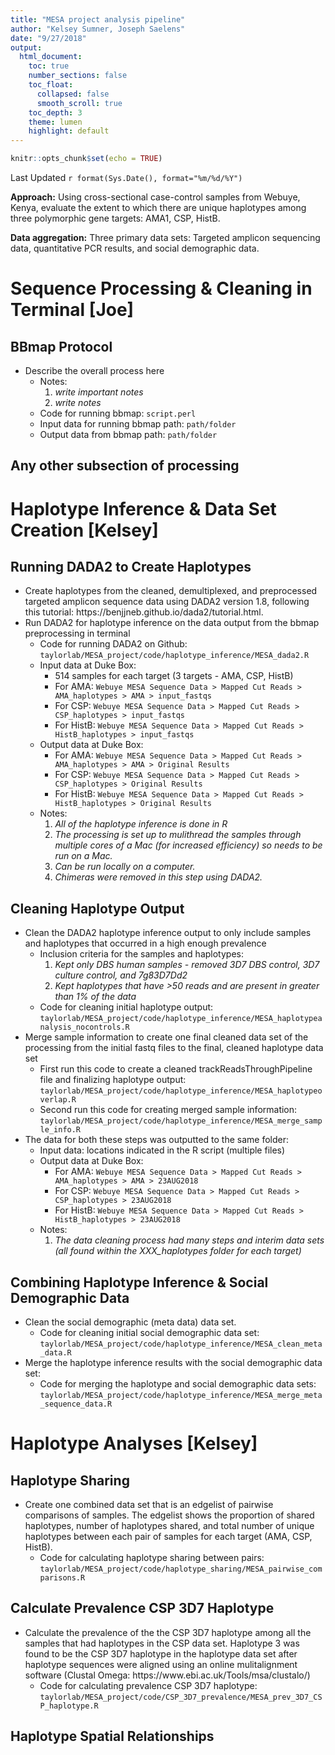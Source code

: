 ```yaml
---
title: "MESA project analysis pipeline"
author: "Kelsey Sumner, Joseph Saelens"
date: "9/27/2018"
output: 
  html_document:
    toc: true
    number_sections: false
    toc_float:
      collapsed: false
      smooth_scroll: true
    toc_depth: 3
    theme: lumen
    highlight: default
---
```


```r
knitr::opts_chunk$set(echo = TRUE)
```

Last Updated `r format(Sys.Date(), format="%m/%d/%Y")`


**Approach:** Using cross-sectional case-control samples from Webuye, Kenya, evaluate the extent to which there are unique haplotypes among three polymorphic gene targets: AMA1, CSP, HistB.

**Data aggregation:** Three primary data sets: Targeted amplicon sequencing data, quantitative PCR results, and social demographic data.


# **Sequence Processing & Cleaning in Terminal [Joe]**

## BBmap Protocol 
* Describe the overall process here
    + Notes: 
        1. *write important notes*
        2. *write notes*
    + Code for running bbmap: `script.perl`
    + Input data for running bbmap path: `path/folder`
    + Output data from bbmap path: `path/folder`
    
## Any other subsection of processing


# **Haplotype Inference & Data Set Creation [Kelsey]**

## Running DADA2 to Create Haplotypes
* Create haplotypes from the cleaned, demultiplexed, and preprocessed targeted amplicon sequence data using DADA2 version 1.8, following this tutorial: https://benjjneb.github.io/dada2/tutorial.html.
* Run DADA2 for haplotype inference on the data output from the bbmap preprocessing in terminal
    + Code for running DADA2 on Github: `taylorlab/MESA_project/code/haplotype_inference/MESA_dada2.R`
    + Input data at Duke Box: 
        - 514 samples for each target (3 targets - AMA, CSP, HistB)
        - For AMA: `Webuye MESA Sequence Data > Mapped Cut Reads > AMA_haplotypes > AMA > input_fastqs`
        - For CSP: `Webuye MESA Sequence Data > Mapped Cut Reads > CSP_haplotypes > input_fastqs`
        - For HistB: `Webuye MESA Sequence Data > Mapped Cut Reads > HistB_haplotypes > input_fastqs`
    + Output data at Duke Box: 
        - For AMA: `Webuye MESA Sequence Data > Mapped Cut Reads > AMA_haplotypes > AMA > Original Results`
        - For CSP: `Webuye MESA Sequence Data > Mapped Cut Reads > CSP_haplotypes > Original Results`
        - For HistB: `Webuye MESA Sequence Data > Mapped Cut Reads > HistB_haplotypes > Original Results`
    + Notes: 
        1. *All of the haplotype inference is done in R*
        2. *The processing is set up to mulithread the samples through multiple cores of a Mac (for increased efficiency) so needs to be run on a Mac.*
        3. *Can be run locally on a computer.*
        4. *Chimeras were removed in this step using DADA2.*

## Cleaning Haplotype Output
* Clean the DADA2 haplotype inference output to only include samples and haplotypes that occurred in a high enough prevalence
    + Inclusion criteria for the samples and haplotypes: 
        1. *Kept only DBS human samples - removed 3D7 DBS control, 3D7 culture control, and 7g83D7Dd2*
        2. *Kept haplotypes that have >50 reads and are present in greater than 1% of the data*
    + Code for cleaning initial haplotype output: `taylorlab/MESA_project/code/haplotype_inference/MESA_haplotypeanalysis_nocontrols.R`
* Merge sample information to create one final cleaned data set of the processing from the initial fastq files to the final, cleaned haplotype data set
    + First run this code to create a cleaned trackReadsThroughPipeline file and finalizing haplotype output: `taylorlab/MESA_project/code/haplotype_inference/MESA_haplotypeoverlap.R`
    + Second run this code for creating merged sample information: `taylorlab/MESA_project/code/haplotype_inference/MESA_merge_sample_info.R`
* The data for both these steps was outputted to the same folder:
    + Input data: locations indicated in the R script (multiple files)
    + Output data at Duke Box: 
        - For AMA: `Webuye MESA Sequence Data > Mapped Cut Reads > AMA_haplotypes > AMA > 23AUG2018`
        - For CSP: `Webuye MESA Sequence Data > Mapped Cut Reads > CSP_haplotypes > 23AUG2018`
        - For HistB: `Webuye MESA Sequence Data > Mapped Cut Reads > HistB_haplotypes > 23AUG2018`
    + Notes: 
        1. *The data cleaning process had many steps and interim data sets (all found within the XXX_haplotypes folder for each target)*

## Combining Haplotype Inference & Social Demographic Data
* Clean the social demographic (meta data) data set. 
    + Code for cleaning initial social demographic data set: `taylorlab/MESA_project/code/haplotype_inference/MESA_clean_meta_data.R`
* Merge the haplotype inference results with the social demographic data set:
    + Code for merging the haplotype and social demographic data sets: `taylorlab/MESA_project/code/haplotype_inference/MESA_merge_meta_sequence_data.R`


# **Haplotype Analyses [Kelsey]**

## Haplotype Sharing 
* Create one combined data set that is an edgelist of pairwise comparisons of samples. The edgelist shows the proportion of shared haplotypes, number of haplotypes shared, and total number of unique haplotypes between each pair of samples for each target (AMA, CSP, HistB).
    + Code for calculating haplotype sharing between pairs: `taylorlab/MESA_project/code/haplotype_sharing/MESA_pairwise_comparisons.R`

## Calculate Prevalence CSP 3D7 Haplotype
* Calculate the prevalence of the the CSP 3D7 haplotype among all the samples that had haplotypes in the CSP data set. Haplotype 3 was found to be the CSP 3D7 haplotype in the haplotype data set after haplotype sequences were aligned using an online mulitalignment software (Clustal Omega: https://www.ebi.ac.uk/Tools/msa/clustalo/)
    + Code for calculating prevalence CSP 3D7 haplotype: `taylorlab/MESA_project/code/CSP_3D7_prevalence/MESA_prev_3D7_CSP_haplotype.R`

## Haplotype Spatial Relationships








